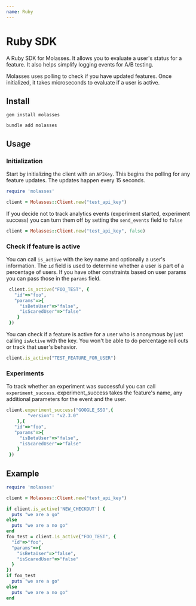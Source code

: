 ```yaml
---
name: Ruby
---
```



# Ruby SDK

A Ruby SDK for Molasses. It allows you to evaluate a user's status for a feature. It also helps simplify logging events for A/B testing.

Molasses uses polling to check if you have updated features. Once initialized, it takes microseconds to evaluate if a user is active.

## Install

```
gem install molasses

bundle add molasses
```

## Usage

### Initialization

Start by initializing the client with an `APIKey`. This begins the polling for any feature updates. The updates happen every 15 seconds.

```ruby
require 'molasses'

client = Molasses::Client.new("test_api_key")

```

If you decide not to track analytics events (experiment started, experiment success) you can turn them off by setting the `send_events` field to `false`

```ruby
client = Molasses::Client.new("test_api_key", false)

```

### Check if feature is active

You can call `is_active` with the key name and optionally a user's information. The `id` field is used to determine whether a user is part of a percentage of users. If you have other constraints based on user params you can pass those in the `params` field.

```ruby
 client.is_active("FOO_TEST", {
   "id"=>"foo",
   "params"=>{
     "isBetaUser"=>"false",
     "isScaredUser"=>"false"
    }
 })

```

You can check if a feature is active for a user who is anonymous by just calling `isActive` with the key. You won't be able to do percentage roll outs or track that user's behavior.

```ruby
client.is_active("TEST_FEATURE_FOR_USER")
```

### Experiments

To track whether an experiment was successful you can call `experiment_success`. experiment_success takes the feature's name, any additional parameters for the event and the user.

```ruby
client.experiment_success("GOOGLE_SSO",{
		"version": "v2.3.0"
	},{
   "id"=>"foo",
   "params"=>{
     "isBetaUser"=>"false",
     "isScaredUser"=>"false"
    }
 })
```

## Example

```ruby
require 'molasses'

client = Molasses::Client.new("test_api_key")

if client.is_active('NEW_CHECKOUT') {
  puts "we are a go"
else
  puts "we are a no go"
end
foo_test = client.is_active("FOO_TEST", {
  "id"=>"foo",
  "params"=>{
    "isBetaUser"=>"false",
    "isScaredUser"=>"false"
  }
})
if foo_test
  puts "we are a go"
else
  puts "we are a no go"
end
```
